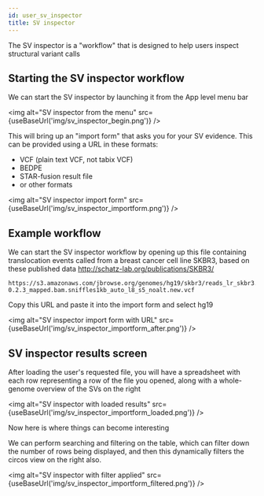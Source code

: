 ```yaml
---
id: user_sv_inspector
title: SV inspector
---
```





The SV inspector is a "workflow" that is designed to help users inspect structural variant calls



## Starting the SV inspector workflow

We can start the SV inspector by launching it from the App level menu bar

<img alt="SV inspector from the menu" src={useBaseUrl('img/sv_inspector_begin.png')} />


This will bring up an "import form" that asks you for your SV evidence. This
can be provided using a URL in these formats:

- VCF (plain text VCF, not tabix VCF)
- BEDPE
- STAR-fusion result file
- or other formats

<img alt="SV inspector import form" src={useBaseUrl('img/sv_inspector_importform.png')} />


## Example workflow


We can start the SV inspector workflow by opening up this file containing translocation events called from a breast cancer cell line SKBR3, based on these published data http://schatz-lab.org/publications/SKBR3/



    https://s3.amazonaws.com/jbrowse.org/genomes/hg19/skbr3/reads_lr_skbr3.fa_ngmlr-0.2.3_mapped.bam.sniffles1kb_auto_l8_s5_noalt.new.vcf


Copy this URL and paste it into the import form and select hg19


<img alt="SV inspector import form with URL" src={useBaseUrl('img/sv_inspector_importform_after.png')} />


## SV inspector results screen

After loading the user's requested file, you will have a spreadsheet with each row representing a row of the file you opened, along with a whole-genome overview of the SVs on the right


<img alt="SV inspector with loaded results" src={useBaseUrl('img/sv_inspector_importform_loaded.png')} />

Now here is where things can become interesting

We can perform searching and filtering on the table, which can filter down the number of rows being displayed, and then this dynamically filters the circos view on the right also.



<img alt="SV inspector with filter applied" src={useBaseUrl('img/sv_inspector_importform_filtered.png')} />
